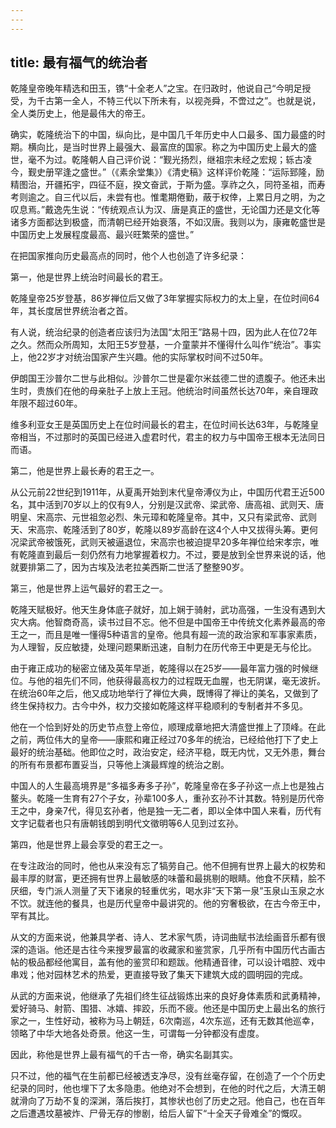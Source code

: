 ```yaml
---
---
---
```

title: 最有福气的统治者
---



乾隆皇帝晚年精选和田玉，镌“十全老人”之宝。在归政时，他说自己“今明足授受，为千古第一全人，不特三代以下所未有，以视尧舜，不啻过之”。也就是说，全人类历史上，他是最伟大的帝王。

确实，乾隆统治下的中国，纵向比，是中国几千年历史中人口最多、国力最盛的时期。横向比，是当时世界上最强大、最富庶的国家。称之为中国历史上最大的盛世，毫不为过。乾隆朝人自己评价说：“觐光扬烈，继祖宗未经之宏规；轹古凌今，觐史册罕逢之盛世。”（《素余堂集》）《清史稿》这样评价乾隆：“运际郅隆，励精图治，开疆拓宇，四征不庭，揆文奋武，于斯为盛。享祚之久，同符圣祖，而寿考则逾之。自三代以后，未尝有也。惟耄期倦勤，蔽于权倖，上累日月之明，为之叹息焉。”戴逸先生说：“传统观点认为汉、唐是真正的盛世，无论国力还是文化等诸多方面都达到极盛，而清朝已经开始衰落，不如汉唐。我则以为，康雍乾盛世是中国历史上发展程度最高、最兴旺繁荣的盛世。”

在把国家推向历史最高点的同时，他个人也创造了许多纪录：

第一，他是世界上统治时间最长的君王。

乾隆皇帝25岁登基，86岁禅位后又做了3年掌握实际权力的太上皇，在位时间64年，其长度居世界统治者之首。

有人说，统治纪录的创造者应该归为法国“太阳王”路易十四，因为此人在位72年之久。然而众所周知，太阳王5岁登基，一介童蒙并不懂得什么叫作“统治”。事实上，他22岁才对统治国家产生兴趣。他的实际掌权时间不过50年。

伊朗国王沙普尔二世与此相似。沙普尔二世是霍尔米兹德二世的遗腹子。他还未出生时，贵族们在他的母亲肚子上放上王冠。他统治时间虽然长达70年，亲自理政年限不超过60年。

维多利亚女王是英国历史上在位时间最长的君主，在位时间长达63年，与乾隆皇帝相当，不过那时的英国已经进入虚君时代，君主的权力与中国帝王根本无法同日而语。

第二，他是世界上最长寿的君王之一。

从公元前22世纪到1911年，从夏禹开始到末代皇帝溥仪为止，中国历代君王近500名，其中活到70岁以上的仅有9人，分别是汉武帝、梁武帝、唐高祖、武则天、唐明皇、宋高宗、元世祖忽必烈、朱元璋和乾隆皇帝。其中，又只有梁武帝、武则天、宋高宗、乾隆活到了80岁，乾隆以89岁高龄在这4个人中又拔得头筹。更何况梁武帝被饿死，武则天被逼退位，宋高宗也被迫提早20多年禅位给宋孝宗，唯有乾隆直到最后一刻仍然有力地掌握着权力。不过，要是放到全世界来说的话，他就要排第二了，因为古埃及法老拉美西斯二世活了整整90岁。

第三，他是世界上运气最好的君王之一。

乾隆天赋极好。他天生身体底子就好，加上娴于骑射，武功高强，一生没有遇到大灾大病。他智商奇高，读书过目不忘。他不但是中国帝王中传统文化素养最高的帝王之一，而且是唯一懂得5种语言的皇帝。他具有超一流的政治家和军事家素质，为人理智，反应敏捷，处理问题果断迅速，自制力在历代帝王中更是无与伦比。

由于雍正成功的秘密立储及英年早逝，乾隆得以在25岁——最年富力强的时候继位。与他的祖先们不同，他获得最高权力的过程既无血腥，也无阴谋，毫无波折。在统治60年之后，他又成功地举行了禅位大典，既博得了禅让的美名，又做到了终生保持权力。古今中外，权力交接如乾隆这样平稳顺利的专制者并不多见。

他在一个恰到好处的历史节点登上帝位，顺理成章地把大清盛世推上了顶峰。在此之前，两位伟大的皇帝——康熙和雍正经过70多年的统治，已经给他打下了史上最好的统治基础。他即位之时，政治安定，经济平稳，既无内忧，又无外患，舞台的所有布景都布置妥当，只等他上演最辉煌的统治之剧。

中国人的人生最高境界是“多福多寿多子孙”，乾隆皇帝在多子孙这一点上也是独占鳌头。乾隆一生育有27个子女，孙辈100多人，重孙玄孙不计其数。特别是历代帝王之中，身亲7代，得见玄孙者，他是独一无二者，即以全体中国人来看，历代有文字记载者也只有唐朝钱朗到明代文徵明等6人见到过玄孙。

第四，他是世界上最会享受的君王之一。

在专注政治的同时，他也从来没有忘了犒劳自己。他不但拥有世界上最大的权势和最丰厚的财富，更还拥有世界上最敏感的味蕾和最挑剔的眼睛。他食不厌精，脍不厌细，专门派人测量了天下诸泉的轻重优劣，喝水非“天下第一泉”玉泉山玉泉之水不饮。就连他的餐具，也是历代皇帝中最讲究的。他的穷奢极欲，在古今帝王中，罕有其比。

从文的方面来说，他兼具学者、诗人、艺术家气质，诗词曲赋书法绘画音乐都有很深的造诣。他还是古往今来搜罗最富的收藏家和鉴赏家，几乎所有中国历代古画古帖的极品都经他寓目，盖有他的鉴赏印和题跋。他精通音律，可以设计唱腔、戏中串戏；他对园林艺术的热爱，更直接导致了集天下建筑大成的圆明园的完成。

从武的方面来说，他继承了先祖们终生征战锻炼出来的良好身体素质和武勇精神，爱好骑马、射箭、围猎、冰嬉、摔跤，乐而不疲。他还是中国历史上最出名的旅行家之一，生性好动，被称为马上朝廷，6次南巡，4次东巡，还有无数其他巡幸，领略了中华大地各处奇景。他这一生，可谓每一分钟都没有虚度。

因此，称他是世界上最有福气的千古一帝，确实名副其实。

只不过，他的福气在生前都已经被透支净尽，没有丝毫存留，在创造了一个个历史纪录的同时，他也埋下了太多隐患。他绝对不会想到，在他的时代之后，大清王朝就滑向了万劫不复的深渊，落后挨打，其惨状也创了历史之冠。他自己，也在百年之后遭遇坟墓被炸、尸骨无存的惨剧，给后人留下“十全天子骨难全”的慨叹。